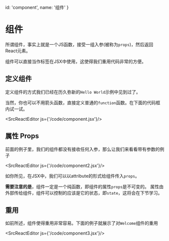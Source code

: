 
  id: 'component',
  name: '组件'
}

# 组件

所谓组件，事实上就是一个JS函数，接受一组入参(被称为`props`)，然后返回React元素。

组件可以直接当作标签在JSX中使用，这使得我们重用代码非常的方便。

## 定义组件

定义组件的方式我们已经在历久弥新的`Hello World`示例中见到过了。

当然，你也可以不用箭头函数，直接定义普通的`function`函数。在下面的代码框内试一试。

<SrcReactEditor js={'/code/component.jsx'}/>

## 属性 Props

前面的例子里，我们的组件都没有接收任何入参，那么让我们来看看带有参数的例子

<SrcReactEditor js={'/code/component2.jsx'}/>

如你所见，在JSX中，我们可以以attribute的形式给组件传入`props`。

**需要注意的是**，组件一定是一个纯函数，即组件的属性`props`是不可变的。
属性由外部传给组件，组件可以控制的应该是它的状态，即`state`，这将会在下节学习。

## 重用

如前所述，组件使得重用非常容易。下面的例子就展示了对`Welcome`组件的重用

<SrcReactEditor js={'/code/component3.jsx'}/>

